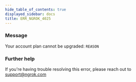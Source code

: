 ```yaml
---
hide_table_of_contents: true
displayed_sidebar: docs
title: ERR_NGROK_4025
---
```




### Message

Your account plan cannot be upgraded: `REASON`

<ErrorDetails error="err_ngrok_4025" />

### Further help

If you're having trouble resolving this error, please reach out to [support@ngrok.com](mailto:support@ngrok.com?subject=Help%20with%20ERR_NGROK_4025)
